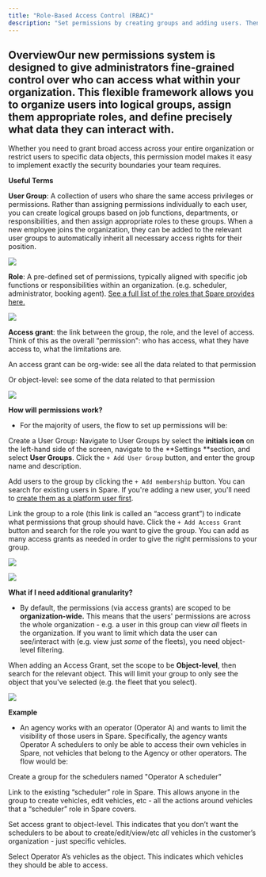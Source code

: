 ```yaml
---
title: "Role-Based Access Control (RBAC)"
description: "Set permissions by creating groups and adding users. Then use access grants to indicate which roles a group should have."
---
```


## OverviewOur new permissions system is designed to give administrators fine-grained control over who can access what within your organization. This flexible framework allows you to organize users into logical groups, assign them appropriate roles, and define precisely what data they can interact with. 

Whether you need to grant broad access across your entire organization or restrict users to specific data objects, this permission model makes it easy to implement exactly the security boundaries your team requires. 

**Useful Terms**

**User Group**: A collection of users who share the same access privileges or permissions. Rather than assigning permissions individually to each user, you can create logical groups based on job functions, departments, or responsibilities, and then assign appropriate roles to these groups. When a new employee joins the organization, they can be added to the relevant user groups to automatically inherit all necessary access rights for their position.

![](https://downloads.intercomcdn.com/i/o/wyxobwoi/1492412937/2403d601b73a814c30c643fd2db3/Screenshot+2025-03-20+at+2_35_27%E2%80%AFPM.png?expires=1753820100&signature=6f2f10debb97cf56802f608872d097534d73c243b9a5846cd50cae3fcd4ad3c8&req=dSQuFM1%2Fn4hcXvMW1HO4zZCrlIJaQ12t%2BRh7bKkSPUOL69KFqpMrYJzrvNhK%0AKOY7%0A)

**Role**: A pre-defined set of permissions, typically aligned with specific job functions or responsibilities within an organization. (e.g. scheduler, administrator, booking agent). [See a full list of the roles that Spare provides here.](https://help.sparelabs.com/en/articles/11138859) 

![](https://downloads.intercomcdn.com/i/o/wyxobwoi/1492416055/867f652b02b2072088d4167f0d7a/image.png?expires=1753820100&signature=992a54447839c32c8f165d92b431618603821d1e1313a51c6c5a49490fb26b7e&req=dSQuFM1%2Fm4FaXPMW1HO4zYJzMdrbG5nMYt66LGq2jHf7qJwgv%2F5Cw3n8dyXH%0AmQIw%0A)

**Access grant**: the link between the group, the role, and the level of access. Think of this as the overall “permission": who has access, what they have access to, what the limitations are.

An access grant can be org-wide: see all the data related to that permission

Or object-level: see some of the data related to that permission

![](https://downloads.intercomcdn.com/i/o/wyxobwoi/1492417304/9e2c2be1e271c0ed3d64a2897739/Screenshot+2025-04-24+at+10_08_46%E2%80%AFAM.png?expires=1753820100&signature=3b20e9861b86b54db55efe4eade559dd0c188a94c216721c546442b522e8a388&req=dSQuFM1%2FmoJfXfMW1HO4zYOm8zXio0aR%2BuJxbJR8WF4vbSu536%2BTYuSMnZAA%0A9SCK%0A)

**How will permissions work?**

- For the majority of users, the flow to set up permissions will be:

Create a User Group: Navigate to User Groups by select the **initials icon** on the left-hand side of the screen, navigate to the **Settings **section, and select **User Groups**. Click the `+ Add User Group` button, and enter the group name and description. 

Add users to the group by clicking the `+ Add membership` button. You can search for existing users in Spare. If you're adding a new user, you'll need to [create them as a platform user first](https://help.sparelabs.com/en/articles/8989061-platform-users-and-permissions). 

Link the group to a role (this link is called an “access grant”) to indicate what permissions that group should have. Click the `+ Add Access Grant` button and search for the role you want to give the group. You can add as many access grants as needed in order to give the right permissions to your group. 

![](https://downloads.intercomcdn.com/i/o/wyxobwoi/1492426634/ade17da62553ac327898f89a4bee/Screenshot+2025-04-24+at+10_11_36%E2%80%AFAM.png?expires=1753820100&signature=ab543e9d8753261528607b1e5e20e236e30ffa27ac9dc795e85593901f4e81e0&req=dSQuFM18m4dcXfMW1HO4za3%2F5rmjv6ruI6RbUO7LXUT6aRxLHYtgqoO9tLFL%0A9wiE%0A)

![](https://downloads.intercomcdn.com/i/o/wyxobwoi/1492434567/99fd0e069b0ef62786de723af248/image.png?expires=1753820100&signature=43637538aeb878f2a43783da9ee7c2940a5f9446d843c8517046e466f829cd8f&req=dSQuFM19mYRZXvMW1HO4zZUpLD4ZsRdv5NGz6gKAEbFXkZ5aVnkBtjCKgTAa%0ArH89%0A)

**What if I need additional granularity?**

- By default, the permissions (via access grants) are scoped to be **organization-wide.** This means that the users' permissions are across the whole organization - e.g. a user in this group can view *all* fleets in the organization. If you want to limit which data the user can see/interact with (e.g. view just *some* of the fleets), you need object-level filtering. 

When adding an Access Grant, set the scope to be **Object-level**, then search for the relevant object. This will limit your group to only see the object that you've selected (e.g. the fleet that you select). 

![](https://downloads.intercomcdn.com/i/o/wyxobwoi/1492441527/36ad943ebcc04951a6f25e3e8242/Screenshot+2025-04-24+at+10_17_26%E2%80%AFAM.png?expires=1753820100&signature=dc40ef42ee70a2034983f247eaff995a002f590d23129c0d4c8139e6f10303ea&req=dSQuFM16nIRdXvMW1HO4zSKyAXNZ6kW7M1PGWb0zasQonxIOzOPxBCu7PbEu%0ALQSc%0A)

**Example**

- An agency works with an operator (Operator A) and wants to limit the visibility of those users in Spare. Specifically, the agency wants Operator A schedulers to only be able to access their own vehicles in Spare, not vehicles that belong to the Agency or other operators. The flow would be:

Create a group for the schedulers named "Operator A scheduler”

Link to the existing “scheduler” role in Spare. This allows anyone in the group to create vehicles, edit vehicles, etc - all the actions around vehicles that a “scheduler” role in Spare covers.

Set access grant to object-level. This indicates that you don’t want the schedulers to be about to create/edit/view/etc *all* vehicles in the customer’s organization - just specific vehicles.

Select Operator A’s vehicles as the object. This indicates which vehicles they should be able to access.
